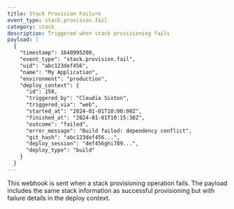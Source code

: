```yaml
---
title: Stack Provision Failure
event_type: stack.provision.fail
category: stack
description: Triggered when stack provisioning fails
payload: |
  {
    "timestamp": 1640995200,
    "event_type": "stack.provision.fail",
    "uid": "abc123def456",
    "name": "My Application",
    "environment": "production",
    "deploy_context": {
      "id": 158,
      "triggered_by": "Cloudia Sixton",
      "triggered_via": "web",
      "started_at": "2024-01-01T10:00:00Z",
      "finished_at": "2024-01-01T10:15:30Z",
      "outcome": "failed",
      "error_message": "Build failed: dependency conflict",
      "git_hash": "abc123def456...",
      "deploy_session": "def456ghi789...",
      "deploy_type": "build"
    }
  }
---
```


This webhook is sent when a stack provisioning operation fails. The payload includes the same stack information as successful provisioning but with failure details in the deploy context.
